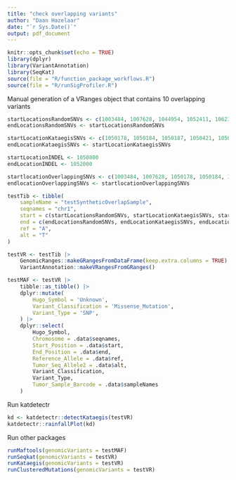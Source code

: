 ```yaml
---
title: "check overlapping variants"
author: "Daan Hazelaar"
date: "`r Sys.Date()`"
output: pdf_document
---
```



```r
knitr::opts_chunk$set(echo = TRUE)
library(dplyr)
library(VariantAnnotation)
library(SeqKat)
source(file = "R/function_package_workflows.R")
source(file = "R/runSigProfiler.R")
```

Manual generation of a VRanges object that contains 10 overlapping variants
```r
startLocationsRandomSNVs <- c(1003484, 1007628, 1044954, 1052411, 1062310, 1064989, 1073941, 1082478, 1084582, 1094532)
endLocationsRandomSNVs <- startLocationsRandomSNVs

startLocationKataegisSNVs <- c(1050178, 1050184, 1050187, 1050421, 1050430, 1050441, 1050510, 1050632, 1050877, 1050981)
endLocationKataegisSNVs <- startLocationKataegisSNVs

startLocationINDEL <- 1050800
endLocationINDEL <- 1052000

startlocationOverlappingSNVs <- c(1003484, 1007628, 1050178, 1050184, 1020000, 1020000, 1020000, 1020005, 1020005)
endlocationOverlappingSNVs <- startlocationOverlappingSNVs

testTib <- tibble(
    sampleName = "testSyntheticOverlapSample",
    seqnames = "chr1",
    start = c(startLocationsRandomSNVs, startLocationKataegisSNVs, startLocationINDEL, startlocationOverlappingSNVs),
    end = c(endLocationsRandomSNVs, endLocationKataegisSNVs, endLocationINDEL, endlocationOverlappingSNVs),
    ref = "A",
    alt = "T"
)

testVR <- testTib |> 
    GenomicRanges::makeGRangesFromDataFrame(keep.extra.columns = TRUE) |> 
    VariantAnnotation::makeVRangesFromGRanges()

testMAF <- testVR |> 
    tibble::as_tibble() |>
    dplyr::mutate(
        Hugo_Symbol = 'Unknown',
        Variant_Classification = 'Missense_Mutation',
        Variant_Type = 'SNP',
    ) |>
    dplyr::select(
        Hugo_Symbol,
        Chromosome = .data$seqnames,
        Start_Position = .data$start,
        End_Position = .data$end,
        Reference_Allele = .data$ref,
        Tumor_Seq_Allele2 = .data$alt,
        Variant_Classification,
        Variant_Type,
        Tumor_Sample_Barcode = .data$sampleNames
    )
```

Run katdetectr
```r
kd <- katdetectr::detectKataegis(testVR)
katdetectr::rainfallPlot(kd)
```

Run other packages
```r
runMaftools(genomicVariants = testMAF)
runSeqkat(genomicVariants = testVR)
runKataegis(genomicVariants = testVR)
runClusteredMutations(genomicVariants = testVR)
```

